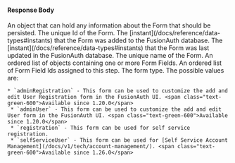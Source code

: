 
#### Response Body

<APIBlock>
  <APIField name="form.data" type="Object">
    An object that can hold any information about the Form that should be persisted.
  </APIField>
  <APIField name="form.id" type="UUID">
    The unique Id of the Form.
  </APIField>
  <APIField name="form.insertInstant" type="Long">
    The [instant](/docs/reference/data-types#instants) that the Form was added to the FusionAuth database.
  </APIField>
  <APIField name="form.lastUpdateInstant" type="Long">
    The [instant](/docs/reference/data-types#instants) that the Form was last updated in the FusionAuth database.
  </APIField>
  <APIField name="form.name" type="String">
    The unique name of the Form.
  </APIField>
  <APIField name="form.steps">
    An ordered list of objects containing one or more Form Fields.
  </APIField>
  <APIField>
    An ordered list of Form Field Ids assigned to this step.
  </APIField>
  <APIField name="form.type" type="String">
    The form type. The possible values are:

    * `adminRegistration` - This form can be used to customize the add and edit User Registration form in the FusionAuth UI. <span class="text-green-600">Available since 1.20.0</span>
     * `adminUser` - This form can be used to customize the add and edit User form in the FusionAuth UI. <span class="text-green-600">Available since 1.20.0</span>
     * `registration` - This form can be used for self service registration.
     * `selfServiceUser` - This form can be used for [Self Service Account Management](/docs/v1/tech/account-management/). <span class="text-green-600">Available since 1.26.0</span>
  </APIField>
</APIBlock>

<JSON title="Example Response JSON" src="forms/response.json" />
